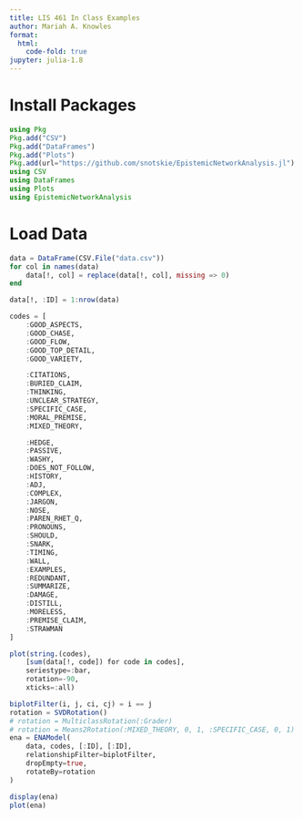 ```yaml
---
title: LIS 461 In Class Examples
author: Mariah A. Knowles
format:
  html:
    code-fold: true
jupyter: julia-1.8
---
```


# Install Packages

```julia
using Pkg
Pkg.add("CSV")
Pkg.add("DataFrames")
Pkg.add("Plots")
Pkg.add(url="https://github.com/snotskie/EpistemicNetworkAnalysis.jl")
using CSV
using DataFrames
using Plots
using EpistemicNetworkAnalysis
```

# Load Data

```julia
data = DataFrame(CSV.File("data.csv"))
for col in names(data)
    data[!, col] = replace(data[!, col], missing => 0)
end

data[!, :ID] = 1:nrow(data)
```

```julia
codes = [
    :GOOD_ASPECTS,
    :GOOD_CHASE,
    :GOOD_FLOW,
    :GOOD_TOP_DETAIL,
    :GOOD_VARIETY,

    :CITATIONS,
    :BURIED_CLAIM,
    :THINKING,
    :UNCLEAR_STRATEGY,
    :SPECIFIC_CASE,
    :MORAL_PREMISE,
    :MIXED_THEORY,

    :HEDGE,
    :PASSIVE,
    :WASHY,
    :DOES_NOT_FOLLOW,
    :HISTORY,
    :ADJ,
    :COMPLEX,
    :JARGON,
    :NOSE,
    :PAREN_RHET_Q,
    :PRONOUNS,
    :SHOULD,
    :SNARK,
    :TIMING,
    :WALL,
    :EXAMPLES,
    :REDUNDANT,
    :SUMMARIZE,
    :DAMAGE,
    :DISTILL,
    :MORELESS,
    :PREMISE_CLAIM,
    :STRAWMAN
]

plot(string.(codes),
    [sum(data[!, code]) for code in codes],
    seriestype=:bar,
    rotation=-90,
    xticks=:all)
```

```julia
biplotFilter(i, j, ci, cj) = i == j
rotation = SVDRotation()
# rotation = MulticlassRotation(:Grader)
# rotation = Means2Rotation(:MIXED_THEORY, 0, 1, :SPECIFIC_CASE, 0, 1)
ena = ENAModel(
    data, codes, [:ID], [:ID],
    relationshipFilter=biplotFilter,
    dropEmpty=true,
    rotateBy=rotation
)

display(ena)
plot(ena)
```